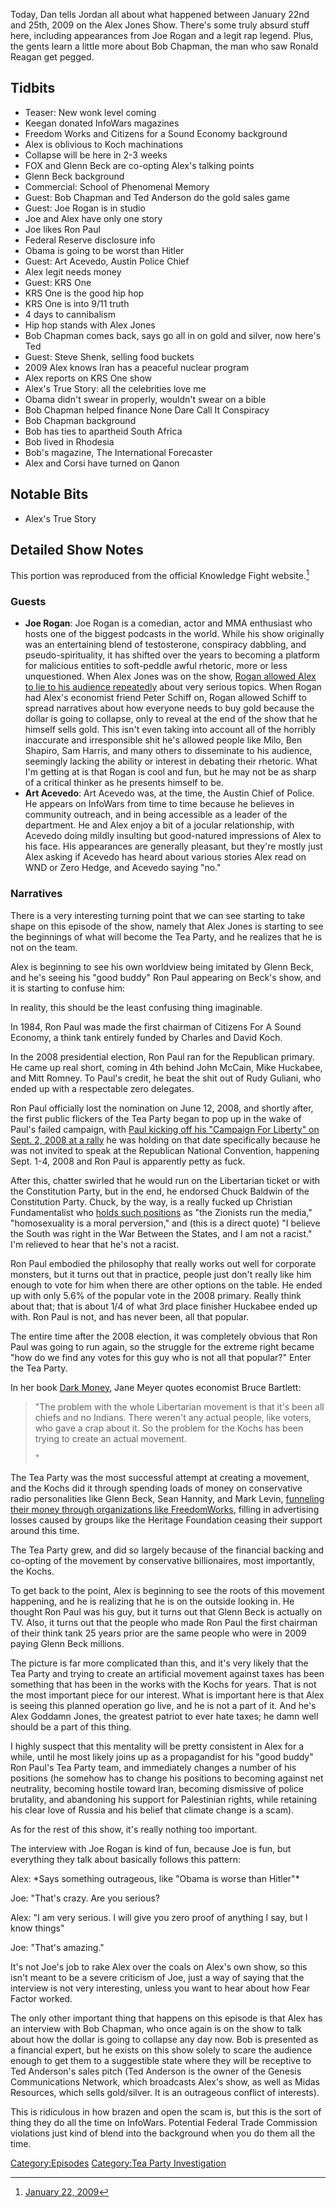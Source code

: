 {{DEFAULTSORT:
    #_EPISODE_0160:January 22-25, 2009
}}{{Episode
    | title             = January 22-25, 2009
    | caption           = [https://knowledgefight.libsyn.com/knowledge-fight-jan-22-25-2009 Listen to this episode on Libsyn]
    | episodeNumber     = 160
    | length            = 01:54:49
    | airDate           = May 14, 2018
    | coverageStartDate = January 22, 2009
    | coverageEndDate   = January 25, 2009
    | episodeType       = [[:Category:Tea Party Investigation|Tea Party Investigation]]
    | appearance        = [[Koch Brothers]], [[Glenn Beck]], [[Bob Chapman]], [[Ted Anderson]], [[Joe Rogan]], [[Ron Paul]], [[Art Acevedo]], [[KRS One]], [[Steve Shenk]], [[Gary Allen]], [[Jerome Corsi]]
    | previousEpisode   = [[159: Mantids and Chakra Attacks]]
    | nextEpisode       = [[161: May 14, 2018]]
}}

{{Stub}}

Today, Dan tells Jordan all about what happened between January 22nd and 25th, 2009 on the Alex Jones Show. There's some truly absurd stuff here, including appearances from Joe Rogan and a legit rap legend. Plus, the gents learn a little more about Bob Chapman, the man who saw Ronald Reagan get pegged.

==Tidbits==

*Teaser: New wonk level coming
*Keegan donated InfoWars magazines
*Freedom Works and Citizens for a Sound Economy background
*Alex is oblivious to Koch machinations
*Collapse will be here in 2-3 weeks
*FOX and Glenn Beck are co-opting Alex's talking points
*Glenn Beck background
*Commercial: School of Phenomenal Memory
*Guest: Bob Chapman and Ted Anderson do the gold sales game
*Guest: Joe Rogan is in studio
*Joe and Alex have only one story
*Joe likes Ron Paul
*Federal Reserve disclosure info
*Obama is going to be worst than Hitler
*Guest: Art Acevedo, Austin Police Chief
*Alex legit needs money
*Guest: KRS One
*KRS One is the good hip hop
*KRS One is into 9/11 truth
*4 days to cannibalism
*Hip hop stands with Alex Jones
*Bob Chapman comes back, says go all in on gold and silver, now here's Ted
*Guest: Steve Shenk, selling food buckets
*2009 Alex knows Iran has a peaceful nuclear program
*Alex reports on KRS One show
*Alex's True Story: all the celebrities love me
*Obama didn't swear in properly, wouldn't swear on a bible
*Bob Chapman helped finance None Dare Call It Conspiracy
*Bob Chapman background
*Bob has ties to apartheid South Africa
*Bob lived in Rhodesia
*Bob's magazine, The International Forecaster
*Alex and Corsi have turned on Qanon

==Notable Bits==

*Alex's True Story

==Detailed Show Notes==

This portion was reproduced from the official Knowledge Fight website.<ref>[https://knowledgefight.com/the-past/2018/5/26/january-22-2009 January 22, 2009]</ref>

===Guests===

*'''Joe Rogan''': Joe Rogan is a comedian, actor and MMA enthusiast who hosts one of the biggest podcasts in the world. While his show originally was an entertaining blend of testosterone, conspiracy dabbling, and pseudo-spirituality, it has shifted over the years to becoming a platform for malicious entities to soft-peddle awful rhetoric, more or less unquestioned. When Alex Jones was on the show, [http://knowledgefight.libsyn.com/knowledge-fight-joe-rogan-appearance Rogan allowed Alex to lie to his audience repeatedly] about very serious topics. When Rogan had Alex's economist friend Peter Schiff on, Rogan allowed Schiff to spread narratives about how everyone needs to buy gold because the dollar is going to collapse, only to reveal at the end of the show that he himself sells gold. This isn't even taking into account all of the horribly inaccurate and irresponsible shit he's allowed people like Milo, Ben Shapiro, Sam Harris, and many others to disseminate to his audience, seemingly lacking the ability or interest in debating their rhetoric. What I'm getting at is that Rogan is cool and fun, but he may not be as sharp of a critical thinker as he presents himself to be.
*'''Art Acevedo''': Art Acevedo was, at the time, the Austin Chief of Police. He appears on InfoWars from time to time because he believes in community outreach, and in being accessible as a leader of the department. He and Alex enjoy a bit of a jocular relationship, with Acevedo doing mildly insulting but good-natured impressions of Alex to his face. His appearances are generally pleasant, but they're mostly just Alex asking if Acevedo has heard about various stories Alex read on WND or Zero Hedge, and Acevedo saying "no."

===Narratives===

There is a very interesting turning point that we can see starting to take shape on this episode of the show, namely that Alex Jones is starting to see the beginnings of what will become the Tea Party, and he realizes that he is not on the team.

Alex is beginning to see his own worldview being imitated by Glenn Beck, and he's seeing his "good buddy" Ron Paul appearing on Beck's show, and it is starting to confuse him:

In reality, this should be the least confusing thing imaginable.

In 1984, Ron Paul was made the first chairman of Citizens For A Sound Economy, a think tank entirely funded by Charles and David Koch.

In the 2008 presidential election, Ron Paul ran for the Republican primary. He came up real short, coming in 4th behind John McCain, Mike Huckabee, and Mitt Romney. To Paul's credit, he beat the shit out of Rudy Guliani, who ended up with a respectable zero delegates.

Ron Paul officially lost the nomination on June 12, 2008, and shortly after, the first public flickers of the Tea Party began to pop up in the wake of Paul's failed campaign, with [http://www.mndaily.com/article/2008/09/ron-paul-supporters-rally-target-center Paul kicking off his "Campaign For Liberty" on Sept. 2, 2008 at a rally] he was holding on that date specifically because he was not invited to speak at the Republican National Convention, happening Sept. 1-4, 2008 and Ron Paul is apparently petty as fuck.

After this, chatter swirled that he would run on the Libertarian ticket or with the Constitution Party, but in the end, he endorsed Chuck Baldwin of the Constitution Party. Chuck, by the way, is a really fucked up Christian Fundamentalist who [https://www.splcenter.org/fighting-hate/extremist-files/individual/chuck-baldwin holds such positions] as "the Zionists run the media," "homosexuality is a moral perversion," and (this is a direct quote) "I believe the South was right in the War Between the States, and I am not a racist." I'm relieved to hear that he's not a racist.

Ron Paul embodied the philosophy that really works out well for corporate monsters, but it turns out that in practice, people just don't really like him enough to vote for him when there are other options on the table. He ended up with only 5.6% of the popular vote in the 2008 primary. Really think about that; that is about 1/4 of what 3rd place finisher Huckabee ended up with. Ron Paul is not, and has never been, all that popular.

The entire time after the 2008 election, it was completely obvious that Ron Paul was going to run again, so the struggle for the extreme right became "how do we find any votes for this guy who is not all that popular?" Enter the Tea Party.

In her book [https://books.google.com/books?id=GDf4DQAAQBAJ&pg=PA206&lpg=PA206&dq=tea+party+all+chiefs+no+indians&source=bl&ots=4alDldq0R8&sig=DvVkbHN2VIVg2WYwsvhpfONTEck&hl=en&sa=X&ved=0ahUKEwiv-YLy1KTbAhXIFjQIHRZRAJcQ6AEIbDAN#v=onepage&q=tea%20party%20all%20chiefs%20no%20indians&f=false Dark Money], Jane Meyer quotes economist Bruce Bartlett:

<blockquote>"The problem with the whole Libertarian movement is that it's been all chiefs and no Indians. There weren't any actual people, like voters, who gave a crap about it. So the problem for the Kochs has been trying to create an actual movement.

"</blockquote>

The Tea Party was the most successful attempt at creating a movement, and the Kochs did it through spending loads of money on conservative radio personalities like Glenn Beck, Sean Hannity, and Mark Levin, [https://www.politico.com/story/2014/04/tea-party-radio-network-105774 funneling their money through organizations like FreedomWorks], filling in advertising losses caused by groups like the Heritage Foundation ceasing their support around this time.

The Tea Party grew, and did so largely because of the financial backing and co-opting of the movement by conservative billionaires, most importantly, the Kochs.

To get back to the point, Alex is beginning to see the roots of this movement happening, and he is realizing that he is on the outside looking in. He thought Ron Paul was his guy, but it turns out that Glenn Beck is actually on TV. Also, it turns out that the people who made Ron Paul the first chairman of their think tank 25 years prior are the same people who were in 2009 paying Glenn Beck millions.

The picture is far more complicated than this, and it's very likely that the Tea Party and trying to create an artificial movement against taxes has been something that has been in the works with the Kochs for years. That is not the most important piece for our interest. What is important here is that Alex is seeing this planned operation go live, and he is not a part of it. And he's Alex Goddamn Jones, the greatest patriot to ever hate taxes; he damn well should be a part of this thing.

I highly suspect that this mentality will be pretty consistent in Alex for a while, until he most likely joins up as a propagandist for his "good buddy" Ron Paul's Tea Party team, and immediately changes a number of his positions (he somehow has to change his positions to becoming against net neutrality, becoming hostile toward Iran, becoming dismissive of police brutality, and abandoning his support for Palestinian rights, while retaining his clear love of Russia and his belief that climate change is a scam).

As for the rest of this show, it's really nothing too important.

The interview with Joe Rogan is kind of fun, because Joe is fun, but everything they talk about basically follows this pattern:

Alex: *Says something outrageous, like "Obama is worse than Hitler"*

Joe: "That's crazy. Are you serious?

Alex: "I am very serious. I will give you zero proof of anything I say, but I know things"

Joe: "That's amazing."

It's not Joe's job to rake Alex over the coals on Alex's own show, so this isn't meant to be a severe criticism of Joe, just a way of saying that the interview is not very interesting, unless you want to hear about how Fear Factor worked.

The only other important thing that happens on this episode is that Alex has an interview with Bob Chapman, who once again is on the show to talk about how the dollar is going to collapse any day now. Bob is presented as a financial expert, but he exists on this show solely to scare the audience enough to get them to a suggestible state where they will be receptive to Ted Anderson's sales pitch (Ted Anderson is the owner of the Genesis Communications Network, which broadcasts Alex's show, as well as Midas Resources, which sells gold/silver. It is an outrageous conflict of interests).

This is ridiculous in how brazen and open the scam is, but this is the sort of thing they do all the time on InfoWars. Potential Federal Trade Commission violations just kind of blend into the background when you do them all the time.

[[Category:Episodes]]
[[Category:Tea Party Investigation]]
